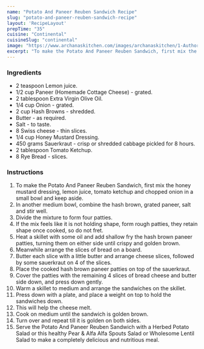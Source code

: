 ---
name: "Potato And Paneer Reuben Sandwich Recipe"
slug: "potato-and-paneer-reuben-sandwich-recipe"
layout: 'RecipeLayout'
prepTime: "35"
cuisine: "Continental"
cuisineSlug: "continental"
image: "https://www.archanaskitchen.com/images/archanaskitchen/1-Author/Divya_Shivaraman_/Potato_and_Paneer_Reuben_Sandwich.jpg"
excerpt: "To make the Potato And Paneer Reuben Sandwich, first mix the honey mustard dressing, lemon juice, tomato ketchup and chopped onion in a small bowl and keep aside"
---

### Ingredients

- 2 teaspoon Lemon juice.
- 1/2 cup Paneer (Homemade Cottage Cheese) - grated.
- 2 tablespoon Extra Virgin Olive Oil.
- 1/4 cup Onion - grated.
- 2 cup Hash Browns - shredded.
- Butter - as required.
- Salt - to taste.
- 8 Swiss cheese - thin slices.
- 1/4 cup Honey Mustard Dressing.
- 450 grams Sauerkraut - crisp or shredded cabbage pickled for 8 hours.
- 2 tablespoon Tomato Ketchup.
- 8 Rye Bread - slices.

### Instructions

1. To make the Potato And Paneer Reuben Sandwich, first mix the honey mustard dressing, lemon juice, tomato ketchup and chopped onion in a small bowl and keep aside.
1. In another medium bowl, combine the hash brown, grated paneer, salt and stir well.
1. Divide the mixture to form four patties.
1. If the mix feels like it is not holding shape, form rough patties, they retain shape once cooked, so do not fret.
1. Heat a skillet with some oil and add shallow fry the hash brown paneer patties, turning them on either side until crispy and golden brown.
1. Meanwhile arrange the slices of bread on a board.
1. Butter each slice with a little butter and arrange cheese slices, followed by some sauerkraut on 4 of the slices.
1. Place the cooked hash brown paneer patties on top of the sauerkraut.
1. Cover the patties with the remaining 4 slices of bread cheese and butter side down, and press down gently.
1. Warm a skillet to medium and arrange the sandwiches on the skillet.
1. Press down with a plate, and place a weight on top to hold the sandwiches down.
1. This will help the cheese melt.
1. Cook on medium until the sandwich is golden brown.
1. Turn over and repeat till it is golden on both sides.
1. Serve the Potato And Paneer Reuben Sandwich with a Herbed Potato Salad or this healthy Pear & Alfa Alfa Spouts Salad or Wholesome Lentil Salad to make a completely delicious and nutritious meal.
